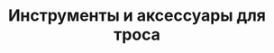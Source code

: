---
title: "Инструменты и аксессуары для троса"
featured_image : "./wireline-tools-accessories.png"
---